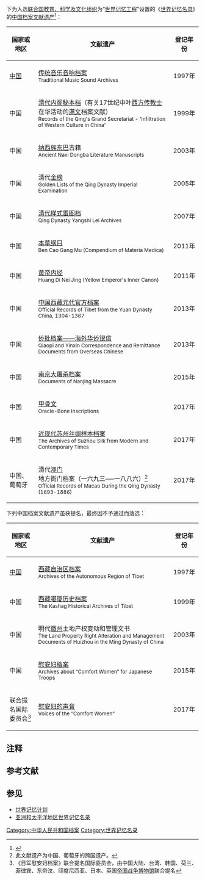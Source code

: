 下为入选[[联合国教育、科学及文化组织|联合国教育、科学及文化组织]]为“[[世界记忆计划|世界记忆工程]]”设置的《[[世界记忆名录|世界记忆名录]]》的[[中国档案文献遗产|中国档案文献遗产]]<ref>{{cite web|url=http://www.unesco.org/new/en/communication-and-information/memory-of-the-world/register/access-by-region-and-country/cn/|title=Memory of the World - China|work=UNESCO|access-date=2017-11-01|archive-date=2020-11-05|archive-url=https://web.archive.org/web/20201105051837/http://www.unesco.org/new/en/communication-and-information/memory-of-the-world/register/access-by-region-and-country/cn/|dead-url=no}}</ref>：

{| class="wikitable sortable" style="font-size: 90%;"
|- 
! width="15%" | 国家或地区
! width="70%" | 文献遗产
! width="15%" | 登记年份
|-
| [[中国|中国]]
| [[传统音乐音响档案|传统音乐音响档案]]<br/><small>Traditional Music Sound Archives</small>
|align="center"| 1997年
|-
| 中国
| [[清代内阁秘本档|清代内阁秘本档]]（有关17世纪中叶[[西方|西方]][[传教士|传教士]]在华活动的[[满文|满文]]档案文献）<br/><small>Records of the Qing's Grand Secretariat - 'Infiltration of Western Culture in China'</small>
|align="center"| 1999年
|-
| 中国
| [[纳西族|纳西族]][[东巴文|东巴]]古籍<br/><small>Ancient Naxi Dongba Literature Manuscripts</small>
|align="center"| 2003年
|-
| 中国
| 清代[[金榜_(清朝)|金榜]]<br/><small>Golden Lists of the Qing Dynasty Imperial Examination</small>
|align="center"| 2005年
|-
| 中国
| [[样式雷|清代样式雷图档]]<br/><small>Qing Dynasty Yangshi Lei Archives</small>
|align="center"| 2007年
|-
| 中国
| [[本草纲目|本草纲目]]<br/><small>Ben Cao Gang Mu (Compendium of Materia Medica)</small>
|align="center"| 2011年
|-
| 中国
| [[黄帝内经|黄帝内经]]<br/><small>Huang Di Nei Jing (Yellow Emperor's Inner Canon)</small>
|align="center"| 2011年
|-
| 中国
| [[元朝治藏歷史|中国西藏元代官方档案]]<br/><small>Official Records of Tibet from the Yuan Dynasty China, 1304-1367</small>
|align="center"| 2013年
|-
| 中国
| [[侨批档案——海外华侨银信|侨批档案——海外华侨银信]]<br/><small>Qiaopi and Yinxin Correspondence and Remittance Documents from Overseas Chinese</small>
|align="center"| 2013年
|-
| 中国
| [[南京大屠杀|南京大屠杀档案]]<br/><small>Documents of Nanjing Massacre</small>
|align="center"| 2015年
|-
| 中国
| [[甲骨文|甲骨文]]<br/><small>Oracle-Bone Inscriptions</small>
|align="center"| 2017年
|-
| 中国
| [[近现代苏州丝绸样本档案|近现代苏州丝绸样本档案]]<br/><small>The Archives of Suzhou Silk from Modern and Contemporary Times</small>
|align="center"| 2017年
|-
| 中国、葡萄牙
| 清代[[澳门|澳门]]地方衙门档案（一六九三──一八八六）<ref group="注">此文献遗产为中国、葡萄牙的跨国遗产。</ref><br/><small>Official Records of Macao During the Qing Dynasty (1693-1886)</small>
|align="center"| 2017年
|}

下列中国档案文献遗产虽获提名，最终因不予通过而落选：
{| class="wikitable sortable" style="font-size: 90%;"
|- 
! width="15%" | 国家或地区
! width="70%" | 文献遗产
! width="15%" | 登记年份
|-
| [[中国|中国]]
| [[西藏自治区档案|西藏自治区档案]]<br/><small>Archives of the Autonomous Region of Tibet</small>
|align="center"| 1997年
|-
| 中国
| [[噶廈|西藏噶厦历史档案]]<br/><small>The Kashag Historical Archives of Tibet</small>
|align="center"| 1999年
|-
| 中国
| 明代[[徽州|徽州]]土地产权变动和管理文书<br/><small>The Land Property Right Alteration and Management Documents of Huizhou in the Ming Dynasty of China</small>
|align="center"| 2003年
|-
| 中国
| [[慰安妇|慰安妇档案]]<br/><small>Archives about “Comfort Women” for Japanese Troops</small>
|align="center"| 2015年
|-
| 联合提名国际委员会<ref group="注">《日军慰安妇档案》联合提名国际委员会，由中国大陆、台湾、韩国、荷兰、菲律宾、东帝汶、印度尼西亚、日本、英国[[帝国战争博物馆|帝国战争博物馆]]联合提名</ref>
| [[慰安妇|慰安妇的声音]]<br/><small>Voices of the “Comfort Women”</small>
|align="center"| 2017年
|}


== 注释 ==
<small><references group="注" /></small>

== 参考文献 ==
{{Reflist}}

== 参见 ==
* [[世界记忆计划|世界记忆计划]]
* [[亚洲和太平洋地区世界记忆名录|亚洲和太平洋地区世界记忆名录]]

{{中国保护区列表}}
[[Category:中华人民共和国档案|Category:中华人民共和国档案]]
[[Category:世界记忆名录|Category:世界记忆名录]]